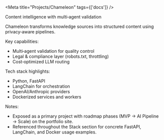 
<Meta title="Projects/Chameleon" tags={['docs']} />

<Title>Chameleon</Title>

<Subtitle>Content intelligence with multi‑agent validation</Subtitle>

<Description>
Chameleon transforms knowledge sources into structured content using privacy‑aware pipelines.

Key capabilities:

- Multi‑agent validation for quality control
- Legal & compliance layer (robots.txt, throttling)
- Cost‑optimized LLM routing

Tech stack highlights:

- Python, FastAPI
- LangChain for orchestration
- OpenAI/Anthropic providers
- Dockerized services and workers

Notes:

- Exposed as a primary project with roadmap phases (MVP → AI Pipeline → Scale) on the portfolio site.
- Referenced throughout the Stack section for concrete FastAPI, LangChain, and Docker usage examples.
</Description>

